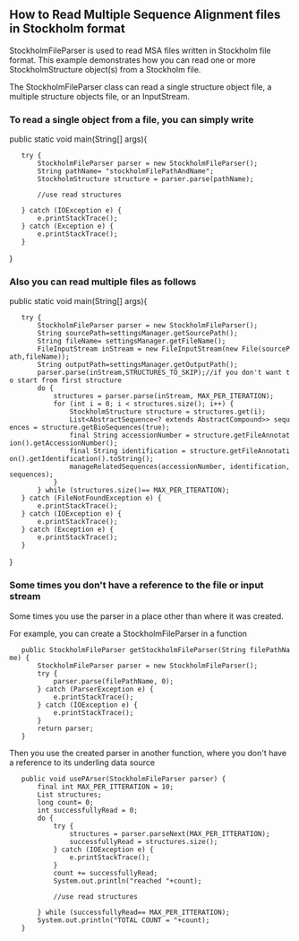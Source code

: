 ==How to Read Multiple Sequence Alignment files in Stockholm format==

StockholmFileParser is used to read MSA files written in Stockholm file format. This example demonstrates how you can read one or more StockholmStructure object(s) from a Stockholm file. 


The StockholmFileParser class can read a single structure object file, a multiple structure objects file, or an InputStream.

===To read a single object from a file, you can simply write===
<java>
public static void main(String[] args){
	try {
		StockholmFileParser parser = new StockholmFileParser();
		String pathName= "stockholmFilePathAndName";
		StockholmStructure structure = parser.parse(pathName);
			
		//use read structures
			
	} catch (IOException e) {
		e.printStackTrace();
	} catch (Exception e) {
		e.printStackTrace();
	}
}
</java>

===Also you can read multiple files as follows===


<java>
public static void main(String[] args){
	try {
		StockholmFileParser parser = new StockholmFileParser();
		String sourcePath=settingsManager.getSourcePath();
		String fileName= settingsManager.getFileName();
		FileInputStream inStream = new FileInputStream(new File(sourcePath,fileName));
		String outputPath=settingsManager.getOutputPath();
		parser.parse(inStream,STRUCTURES_TO_SKIP);//if you don't want to start from first structure
		do {
			structures = parser.parse(inStream, MAX_PER_ITERATION);
			for (int i = 0; i < structures.size(); i++) {
				StockholmStructure structure = structures.get(i);
				List<AbstractSequence<? extends AbstractCompound>> sequences = structure.getBioSequences(true);
				final String accessionNumber = structure.getFileAnnotation().getAccessionNumber();
				final String identification = structure.getFileAnnotation().getIdentification().toString();
				manageRelatedSequences(accessionNumber, identification,sequences);
			}
		} while (structures.size()== MAX_PER_ITERATION);
	} catch (FileNotFoundException e) {
		e.printStackTrace();
	} catch (IOException e) {
		e.printStackTrace();
	} catch (Exception e) {
		e.printStackTrace();
	}
}
</java>


===Some times you don't have a reference to the file or input stream===
Some times you use the parser in a place other than where it was created.

For example, you can create a StockholmFileParser in a function
<java>
	public StockholmFileParser getStockholmFileParser(String filePathName) {
		StockholmFileParser parser = new StockholmFileParser();
		try {
			parser.parse(filePathName, 0);
		} catch (ParserException e) {
			e.printStackTrace();
		} catch (IOException e) {
			e.printStackTrace();
		}
		return parser;
	}
</java>

Then you use the created parser in another function, where you don't have a reference to its underling data source
<java>	
	public void usePArser(StockholmFileParser parser) {
		final int MAX_PER_ITTERATION = 10;
		List<StockholmStructure> structures;
		long count= 0;
		int successfullyRead = 0;
		do {
			try {
				structures = parser.parseNext(MAX_PER_ITTERATION);
				successfullyRead = structures.size();
			} catch (IOException e) {
				e.printStackTrace();
			}
			count += successfullyRead;
			System.out.println("reached "+count);
			
			//use read structures
			
		} while (successfullyRead== MAX_PER_ITTERATION);
		System.out.println("TOTAL COUNT = "+count);
	}
</java>